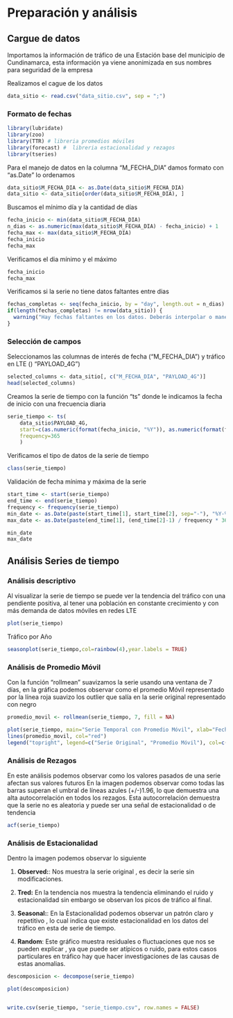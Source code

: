 # Preparación y análisis

## Cargue de datos

Importamos la información de tráfico de una Estación base del municipio de Cundinamarca, esta información ya viene anonimizada en sus nombres para seguridad de la empresa

Realizamos el cague de los datos

```{r}
data_sitio <- read.csv("data_sitio.csv", sep = ";")
```

### Formato de fechas

```{r echo=FALSE, message=FALSE, warning=FALSE}
library(lubridate)
library(zoo)
library(TTR) # libreria promedios móviles
library(forecast) #  libreria estacionalidad y rezagos
library(tseries)

```


Para el manejo de datos en la columna "M_FECHA_DIA" damos formato con  "as.Date" lo ordenamos

```{r}
data_sitio$M_FECHA_DIA <- as.Date(data_sitio$M_FECHA_DIA)
data_sitio <- data_sitio[order(data_sitio$M_FECHA_DIA), ]
```

Buscamos el mínimo día y la cantidad de días
```{r}

fecha_inicio <- min(data_sitio$M_FECHA_DIA)
n_dias <- as.numeric(max(data_sitio$M_FECHA_DIA) - fecha_inicio) + 1
fecha_max <- max(data_sitio$M_FECHA_DIA)
fecha_inicio
fecha_max
```

Verificamos el dia mínimo y el máximo
```{r}
fecha_inicio
fecha_max
```


Verificamos si la serie no tiene datos faltantes entre dias
```{r}
fechas_completas <- seq(fecha_inicio, by = "day", length.out = n_dias)
if(length(fechas_completas) != nrow(data_sitio)) {
  warning("Hay fechas faltantes en los datos. Deberás interpolar o manejar los valores faltantes antes de continuar.")
}
```


### Selección de campos

Seleccionamos  las columnas de interés  de fecha ("M_FECHA_DIA") y tráfico en LTE () "PAYLOAD_4G")

```{r}

selected_columns <- data_sitio[, c("M_FECHA_DIA", "PAYLOAD_4G")]
head(selected_columns)
```





Creamos la serie de tiempo con la función  "ts" donde le indicamos la fecha de inicio con una frecuencia diaria
```{r}

serie_tiempo <- ts(
    data_sitio$PAYLOAD_4G, 
    start=c(as.numeric(format(fecha_inicio, "%Y")), as.numeric(format(fecha_inicio, "%j"))),
    frequency=365
    )

```

Verificamos el tipo de datos de la serie de tiempo 
```{r}
class(serie_tiempo)
```


Validación de fecha mínima y máxima de la serie

```{r}
start_time <- start(serie_tiempo)
end_time <- end(serie_tiempo)
frequency <- frequency(serie_tiempo)
min_date <- as.Date(paste(start_time[1], start_time[2], sep="-"), "%Y-%j")
max_date <- as.Date(paste(end_time[1], (end_time[2]-1) / frequency * 365, sep="-"), "%Y-%j")

min_date
max_date

```

## Análisis Series de tiempo

### Análisis descriptivo

Al visualizar la serie de tiempo se puede ver la tendencia del tráfico con una pendiente positiva, al tener una población en constante crecimiento y con más demanda de datos móviles en redes LTE 
```{r 3_trafico}
plot(serie_tiempo)
```

Tráfico por Año
```{r 3_1_trafico_año}
seasonplot(serie_tiempo,col=rainbow(4),year.labels = TRUE)
```


 
### Análisis de Promedio Móvil

Con la función "rollmean" suavizamos la serie usando una ventana de 7 días, en la gráfica 
podemos observar como el promedio Móvil representado por la línea roja suavizo los outlier que salía en la serie original representado con negro


```{r}
promedio_movil <- rollmean(serie_tiempo, 7, fill = NA)

plot(serie_tiempo, main="Serie Temporal con Promedio Móvil", xlab="Fecha", ylab="PAYLOAD_4G")
lines(promedio_movil, col="red")
legend("topright", legend=c("Serie Original", "Promedio Móvil"), col=c("black", "red"), lty=1)

```

### Análisis de Rezagos

En este análisis podemos observar como los valores pasados de una serie afectan sus valores futuros
En la imagen podemos observar como todas las barras superan el umbral de líneas azules (+/-)1.96, lo que demuestra una alta autocorrelación en todos los rezagos. Esta autocorrelación demuestra que la serie no es aleatoria y puede ser una señal de estacionalidad o de tendencia


```{r 3_2_acf}
acf(serie_tiempo)

```

### Análisis de Estacionalidad

Dentro la imagen podemos observar lo siguiente

1. **Observed:**: Nos muestra la serie original , es decir la serie sin modificaciones.
    
2. **Tred:** En la tendencia nos muestra la tendencia eliminando el ruido y estacionalidad sin embargo se observan los  picos de tráfico al final.
  
3. **Seasonal:**: En la Estacionalidad podemos observar un patrón claro y repetitivo , lo cual indica  que existe estacionalidad en los datos del tráfico en esta de serie de tiempo.

3. **Random**: Este gráfico muestra residuales o fluctuaciones que nos se pueden explicar , ya que puede ser atípicos o ruido, para estos casos particulares en tráfico hay que hacer investigaciones de las causas de estas anomalias.


```{r 3_3_descomposicion}
descomposicion <- decompose(serie_tiempo)

plot(descomposicion)


write.csv(serie_tiempo, "serie_tiempo.csv", row.names = FALSE)
```





